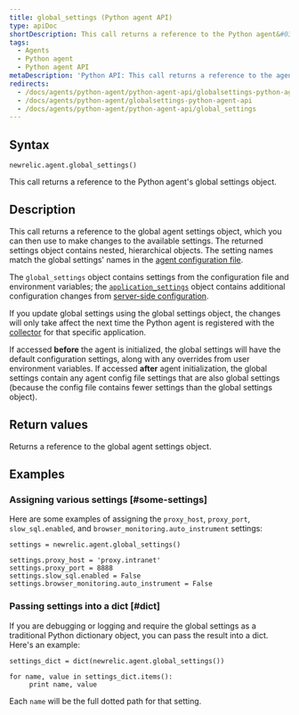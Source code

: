 ```yaml
---
title: global_settings (Python agent API)
type: apiDoc
shortDescription: This call returns a reference to the Python agent&#039;s global settings object.
tags:
  - Agents
  - Python agent
  - Python agent API
metaDescription: 'Python API: This call returns a reference to the agent''s global settings object.'
redirects:
  - /docs/agents/python-agent/python-agent-api/globalsettings-python-agent-api
  - /docs/agents/python-agent/globalsettings-python-agent-api
  - /docs/agents/python-agent/python-agent-api/global_settings
---
```


## Syntax

```
newrelic.agent.global_settings()
```

This call returns a reference to the Python agent's global settings object.

## Description

This call returns a reference to the global agent settings object, which you can then use to make changes to the available settings. The returned settings object contains nested, hierarchical objects. The setting names match the global settings' names in the [agent configuration file](/docs/agents/python-agent/installation-and-configuration/python-agent-configuration).

The `global_settings` object contains settings from the configuration file and environment variables; the [`application_settings`](/docs/agents/python-agent/python-agent-api/application_settings) object contains additional configuration changes from [server-side configuration](/docs/agents/manage-apm-agents/configuration/configure-agent#ssc).

If you update global settings using the global settings object, the changes will only take affect the next time the Python agent is registered with the [collector](/docs/accounts-partnerships/education/getting-started-new-relic/glossary#collector) for that specific application.

If accessed **before** the agent is initialized, the global settings will have the default configuration settings, along with any overrides from user environment variables. If accessed **after** agent initialization, the global settings contain any agent config file settings that are also global settings (because the config file contains fewer settings than the global settings object).

## Return values

Returns a reference to the global agent settings object.

## Examples

### Assigning various settings [#some-settings]

Here are some examples of assigning the `proxy_host`, `proxy_port`, `slow_sql.enabled`, and `browser_monitoring.auto_instrument` settings:

```
settings = newrelic.agent.global_settings()

settings.proxy_host = 'proxy.intranet' 
settings.proxy_port = 8888
settings.slow_sql.enabled = False
settings.browser_monitoring.auto_instrument = False
```

### Passing settings into a dict [#dict]

If you are debugging or logging and require the global settings as a traditional Python dictionary object, you can pass the result into a dict. Here's an example:

```
settings_dict = dict(newrelic.agent.global_settings())

for name, value in settings_dict.items():
     print name, value
```

Each `name` will be the full dotted path for that setting.
